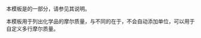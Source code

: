 {{Documentation subpage}}
本模板是{{tl|Chembox}}的一部分，请参见其说明。

本模板用于列出化学品的摩尔质量，与{{tl|Chembox MolarMass}}不同的在于，不会自动添加单位，可以用于自定义多行摩尔质量。

<includeonly>
[[Category:化学信息框模板|{{PAGENAME}}]]
</includeonly>